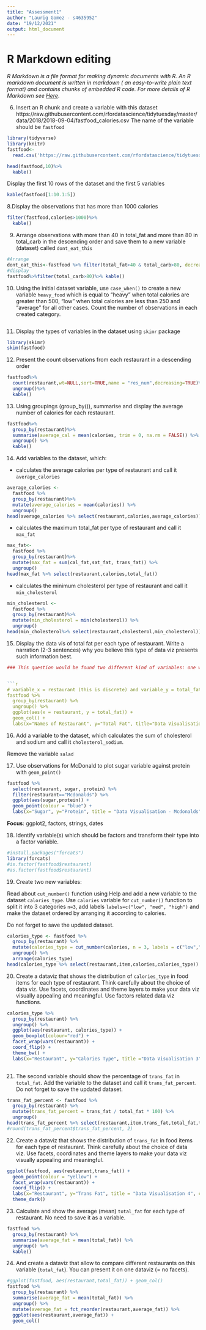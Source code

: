 ---
title: "Assessment1"
author: "Laurig Gomez - s4635952"
date: "19/12/2021"
output: html_document
---

# **R Markdown editing**

*R Markdown is a file format for making dynamic documents with R. An R markdown document is written in markdown ( an easy-to-write plain text format) and contains chunks of embedded R code.*
*For more details of R Markdown see* *[Here](https://rmarkdown.rstudio.com/lesson-8.htm)*.

6. Insert an R chunk and create a variable with this dataset
https://raw.githubusercontent.com/rfordatascience/tidytuesday/master/data/2018/2018-09-04/fastfood_calories.csv
The name of the variable should be `fastfood`

```{r}
library(tidyverse)
library(knitr)
fastfood<-
  read.csv('https://raw.githubusercontent.com/rfordatascience/tidytuesday/master/data/2018/2018-09-04/fastfood_calories.csv')
```


```{r}
head(fastfood,10)%>%
  kable()
```

Display the first 10 rows of the dataset and the first 5 variables
```{r}
kable(fastfood[1:10.1:5])
```

8.Display the observations that has more than 1000 calories
```{r}
filter(fastfood,calories>1000)%>%
  kable()
```

9. Arrange observations with more than 40 in total_fat and more than 80 in total_carb in the descending order and save them to a new variable (dataset) called `dont_eat_this`
```{r}
#Arrange
dont_eat_this<-fastfood %>% filter(total_fat>40 & total_carb>80, decreacing=TRUE)
#display
fastfood%>%filter(total_carb>80)%>% kable()
```


10. Using the initial dataset variable, use `case_when()` to create a new variable `heavy_food` which is equal to "heavy" when total calories are greater than 500, "low" when total calories are less than 250 and "average" for all other cases. Count the number of observations in each created category.
```{r}
```


11. Display the types of variables in the dataset using `skimr` package

```{r}
library(skimr)
skim(fastfood)
```

12. Present the count observations from each restaurant in a descending order
```{r}
fastfood%>%
  count(restaurant,wt=NULL,sort=TRUE,name = "res_num",decreasing=TRUE)%>%
  ungroup()%>%
  kable()
```


13. Using groupings (group_by()), summarise and display the average number of calories for each restaurant.
```{r}
fastfood%>%
  group_by(restaurant)%>%
  summarise(average_cal = mean(calories, trim = 0, na.rm = FALSE)) %>%
  ungroup() %>%
  kable()
```

14. Add variables to the dataset, which:

-  calculates the average calories per type of restaurant and call it `average_calories`
```{r}
average_calories <-
  fastfood %>%
  group_by(restaurant)%>%
  mutate(average_calories = mean(calories)) %>%
  ungroup()
head(average_calories %>% select(restaurant,calories,average_calories))
```

-  calculates the maximum total_fat per type of restaurant and call it `max_fat`
```{r}
max_fat<-
  fastfood %>%
  group_by(restaurant)%>%
  mutate(max_fat = sum(cal_fat,sat_fat, trans_fat)) %>%
  ungroup()
head(max_fat %>% select(restaurant,calories,total_fat))
```

-  calculates the minimum cholesterol per type of restaurant and call it `min_cholesterol`
```{r}
min_cholesterol <-
  fastfood %>%
  group_by(restaurant)%>%
  mutate(min_cholesterol = min(cholesterol)) %>%
  ungroup()
head(min_cholesterol%>% select(restaurant,cholesterol,min_cholesterol))
```


15. Display the data vis of total fat per each type of restaurant. Write a narration (2-3 sentences) why you believe this type of data viz presents such information best.
```{r}
### This question would be found two different kind of variables: one would be displayed as Restaurant and the other one would be clasify as total_fat). Normally to  make a ggplot2 or chart it would be necessary to identify variable like if it is discrete or continuous, both continuos or both discrete;so, for restaurant would be identify as discrete and about total fat  would be a continuous. Bar chart would be the easiest one to understand when the difference between each restaurant.


```{r}
# variable_x = restaurant (this is discrete) and variable_y = total_fat (this is continuous)
fastfood %>%
  group_by(restaurant) %>%
  ungroup() %>%
  ggplot(aes(x = restaurant, y = total_fat)) +
  geom_col() +
  labs(x="Names of Restaurant", y="Total Fat", title="Data Visualisation 1", caption = "Image 1:Bar Graph")
```

16. Add a variable to the dataset, which calculates the sum of cholesterol and sodium and call it `cholesterol_sodium`.

Remove the variable `salad`

17. Use observations for McDonald to plot sugar variable against protein with `geom_point()`
```{r}
fastfood %>%
  select(restaurant, sugar, protein) %>%
  filter(restaurant=="Mcdonalds") %>%
  ggplot(aes(sugar,protein)) +
  geom_point(colour = "blue") +
  labs(x="Sugar", y="Protein", title = "Data Visualisation - Mcdonalds", caption = "Image 2:Point Graph")
```


**Focus**: ggplot2, factors, strings, dates  

18. Identify variable(s) which should be factors and transform their type into a factor variable.

```{r}
#install.packages("forcats")
library(forcats)
#is.factor(fastfood$restaurant)
#as.factor(fastfood$restaurant)
```

19. Create two new variables:

Read about `cut_number()` function using Help and add a new variable to the dataset `calories_type`. Use `calories` variable for `cut_number()` function to split it into 3 categories `n=3`, add labels `labels=c("low", "med", "high")` and make the dataset ordered by arranging it according to calories.


Do not forget to save the updated dataset.

```{r}
calories_type <- fastfood %>%
  group_by(restaurant) %>%
  mutate(calories_type = cut_number(calories, n = 3, labels = c("low","med","high"))) %>%
  ungroup() %>%
  arrange(calories_type)
head(calories_type %>% select(restaurant,item,calories,calories_type))
```

20. Create a dataviz that shows the distribution of `calories_type` in food items for each type of restaurant. Think carefully about the choice of data viz. Use facets, coordinates and theme layers to make your data viz visually appealing and meaningful. Use factors related data viz functions.

```{r}
calories_type %>%
  group_by(restaurant) %>%
  ungroup() %>%
  ggplot(aes(restaurant, calories_type)) +
  geom_boxplot(colour="red") +
  facet_wrap(vars(restaurant)) +
  coord_flip() +
  theme_bw() +
  labs(x="Restaurant", y="Calories Type", title ="Data Visualisation 3", caption = "Image 3:Plot Graph")
 
```

21. The second variable should show the percentage of `trans_fat` in `total_fat`. Add the variable to the dataset and call it `trans_fat_percent`. Do not forget to save the updated dataset.
```{r}
trans_fat_percent <- fastfood %>%
  group_by(restaurant) %>%
  mutate(trans_fat_percent = trans_fat / total_fat * 100) %>%
  ungroup()
head(trans_fat_percent %>% select(restaurant,item,trans_fat,total_fat,trans_fat_percent))
#round(trans_fat_percent$trans_fat_percent, 2)
```

22. Create a dataviz that shows the distribution of `trans_fat` in food items for each type of restaurant. Think carefully about the choice of data viz. Use facets, coordinates and theme layers to make your data viz visually appealing and meaningful.
```{r}
ggplot(fastfood, aes(restaurant,trans_fat)) +
  geom_point(colour = "yellow") +
  facet_wrap(vars(restaurant)) +
  coord_flip() +
  labs(x="Restaurant", y="Trans Fat", title = "Data Visualisation 4", caption = "Image 4:Point Graph") +
  theme_dark()
```

23. Calculate and show the average (mean)  `total_fat` for each type of restaurant. No need to save it as a variable.
```{r}
fastfood %>%
  group_by(restaurant) %>%
  summarise(average_fat = mean(total_fat)) %>%
  ungroup() %>%
  kable()
```


24. And create a dataviz that allow to compare different restaurants on this variable (`total_fat`). You can present it on one dataviz (= no facets).

```{r}
#ggplot(fastfood, aes(restaurant,total_fat)) + geom_col()
fastfood %>%
  group_by(restaurant) %>%
  summarise(average_fat = mean(total_fat)) %>%
  ungroup() %>%
  mutate(average_fat = fct_reorder(restaurant,average_fat)) %>%
  ggplot(aes(restaurant,average_fat)) +
  geom_col()
```